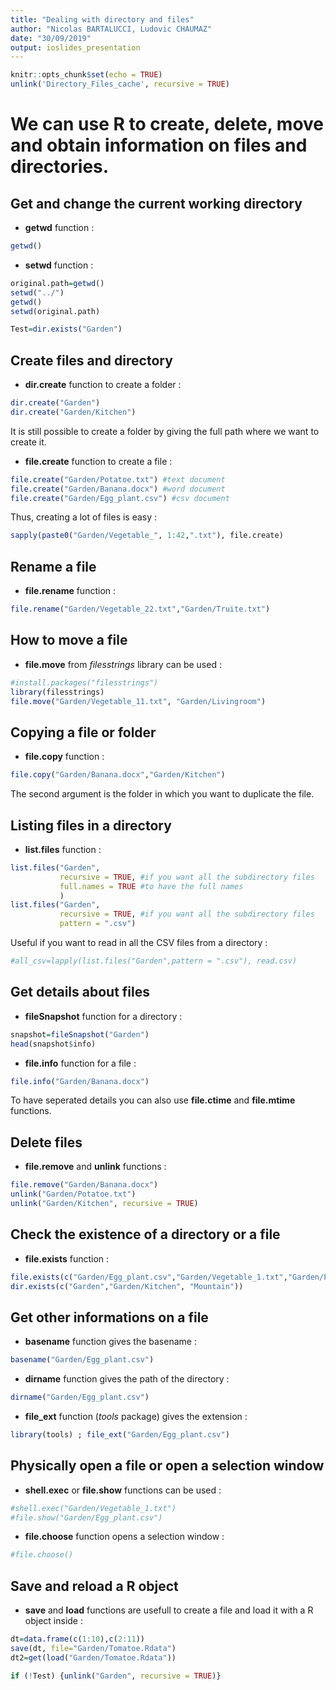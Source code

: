 ```yaml
---
title: "Dealing with directory and files"
author: "Nicolas BARTALUCCI, Ludovic CHAUMAZ"
date: "30/09/2019"
output: ioslides_presentation
---
```


```r
knitr::opts_chunk$set(echo = TRUE)
unlink('Directory_Files_cache', recursive = TRUE)
```

# We can use R to create, delete, move and obtain information on files and directories.

## Get and change the current working directory

- **getwd** function :
```r
getwd()
```

- **setwd** function :
```r
original.path=getwd()
setwd("../")
getwd()
setwd(original.path)
```

```r
Test=dir.exists("Garden")
```


## Create files and directory

- **dir.create** function to create a folder :
```r
dir.create("Garden")
dir.create("Garden/Kitchen")
```
It is still possible to create a folder by giving the full path where we want to create it.

- **file.create** function to create a file :
```r
file.create("Garden/Potatoe.txt") #text document
file.create("Garden/Banana.docx") #word document
file.create("Garden/Egg_plant.csv") #csv document
```

Thus, creating a lot of files is easy :
```r
sapply(paste0("Garden/Vegetable_", 1:42,".txt"), file.create)
```

## Rename a file

- **file.rename** function :
```r
file.rename("Garden/Vegetable_22.txt","Garden/Truite.txt")
```


## How to move a file

- **file.move** from *filesstrings* library can be used :
```r
#install.packages("filesstrings")
library(filesstrings)
file.move("Garden/Vegetable_11.txt", "Garden/Livingroom")
```


## Copying a file or folder

- **file.copy** function :
```r
file.copy("Garden/Banana.docx","Garden/Kitchen")
```
The second argument is the folder in which you want to duplicate the file.

## Listing files in a directory

- **list.files** function :
```r
list.files("Garden",
           recursive = TRUE, #if you want all the subdirectory files
           full.names = TRUE #to have the full names
           )
list.files("Garden",
           recursive = TRUE, #if you want all the subdirectory files
           pattern = ".csv")
```

Useful if you want to read in all the CSV files from a directory :
```r
#all_csv=lapply(list.files("Garden",pattern = ".csv"), read.csv)
```

## Get details about files

- **fileSnapshot** function for a directory :
```r
snapshot=fileSnapshot("Garden")
head(snapshot$info)
```

- **file.info** function for a file :
```r
file.info("Garden/Banana.docx")
```
To have seperated details you can also use **file.ctime** and **file.mtime** functions.

## Delete files

- **file.remove** and **unlink** functions :
```r
file.remove("Garden/Banana.docx")
unlink("Garden/Potatoe.txt")
unlink("Garden/Kitchen", recursive = TRUE)
```

## Check the existence of a directory or a file

- **file.exists** function :
```r
file.exists(c("Garden/Egg_plant.csv","Garden/Vegetable_1.txt","Garden/Potatoe.txt"))
dir.exists(c("Garden","Garden/Kitchen", "Mountain"))
```

## Get other informations on a file

- **basename** function gives the basename :
```r
basename("Garden/Egg_plant.csv")
```
- **dirname** function gives the path of the directory :
```r
dirname("Garden/Egg_plant.csv")
```
- **file_ext** function (*tools* package) gives the extension :
```r
library(tools) ; file_ext("Garden/Egg_plant.csv")
```
## Physically open a file or open a selection window

- **shell.exec** or **file.show** functions can be used :
```r
#shell.exec("Garden/Vegetable_1.txt")
#file.show("Garden/Egg_plant.csv")
```

- **file.choose** function opens a selection window :
```r
#file.choose()
```

## Save and reload a R object

- **save** and **load** functions are usefull to create a file and load it with a R object inside :
```r
dt=data.frame(c(1:10),c(2:11))
save(dt, file="Garden/Tomatoe.Rdata")
dt2=get(load("Garden/Tomatoe.Rdata"))
```


```r
if (!Test) {unlink("Garden", recursive = TRUE)}
```
